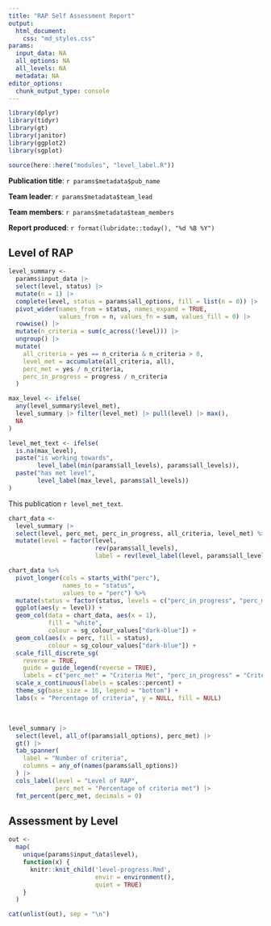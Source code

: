 ```yaml
---
title: "RAP Self Assessment Report"
output: 
  html_document:
    css: "md_styles.css"
params:
  input_data: NA
  all_options: NA
  all_levels: NA
  metadata: NA
editor_options: 
  chunk_output_type: console
---
```


```r
library(dplyr)
library(tidyr)
library(gt)
library(janitor)
library(ggplot2)
library(sgplot)

source(here::here("modules", "level_label.R"))
```

**Publication title**: `r params$metadata$pub_name`

**Team leader**: `r params$metadata$team_lead`

**Team members**: `r params$metadata$team_members`

**Report produced**: `r format(lubridate::today(), "%d %B %Y")`


## Level of RAP

```r
level_summary <-
  params$input_data |>
  select(level, status) |> 
  mutate(n = 1) |>
  complete(level, status = params$all_options, fill = list(n = 0)) |>
  pivot_wider(names_from = status, names_expand = TRUE,
              values_from = n, values_fn = sum, values_fill = 0) |>
  rowwise() |>
  mutate(n_criteria = sum(c_across(!level))) |>
  ungroup() |>
  mutate(
    all_criteria = yes == n_criteria & n_criteria > 0,
    level_met = accumulate(all_criteria, all),
    perc_met = yes / n_criteria,
    perc_in_progress = progress / n_criteria
  )

max_level <- ifelse(
  any(level_summary$level_met),
  level_summary |> filter(level_met) |> pull(level) |> max(),
  NA
)

level_met_text <- ifelse(
  is.na(max_level),
  paste("is working towards", 
        level_label(min(params$all_levels), params$all_levels)),
  paste("has met level", 
        level_label(max_level, params$all_levels))
)
```

This publication `r level_met_text`.

```r
chart_data <- 
  level_summary |>
  select(level, perc_met, perc_in_progress, all_criteria, level_met) %>%
  mutate(level = factor(level,
                        rev(params$all_levels),
                        label = rev(level_label(level, params$all_levels))))

chart_data %>%
  pivot_longer(cols = starts_with("perc"),
               names_to = "status",
               values_to = "perc") %>%
  mutate(status = factor(status, levels = c("perc_in_progress", "perc_met"))) %>%
  ggplot(aes(y = level)) +
  geom_col(data = chart_data, aes(x = 1),
           fill = "white",
           colour = sg_colour_values["dark-blue"]) +
  geom_col(aes(x = perc, fill = status),
           colour = sg_colour_values["dark-blue"]) +
  scale_fill_discrete_sg(
    reverse = TRUE,
    guide = guide_legend(reverse = TRUE),
    labels = c("perc_met" = "Criteria Met", "perc_in_progress" = "Criteria in progress")) +
  scale_x_continuous(labels = scales::percent) +
  theme_sg(base_size = 16, legend = "bottom") +
  labs(x = "Percentage of criteria", y = NULL, fill = NULL)
```

<br>

```r
level_summary |>
  select(level, all_of(params$all_options), perc_met) |>
  gt() |>
  tab_spanner(
    label = "Number of criteria",
    columns = any_of(names(params$all_options))
  ) |>
  cols_label(level = "Level of RAP",
             perc_met = "Percentage of criteria met") |>
  fmt_percent(perc_met, decimals = 0)
```


## Assessment by Level 

```r
out <- 
  map(
    unique(params$input_data$level),
    function(x) {
      knitr::knit_child('level-progress.Rmd', 
                        envir = environment(), 
                        quiet = TRUE)
    }
  )

cat(unlist(out), sep = "\n")
```
